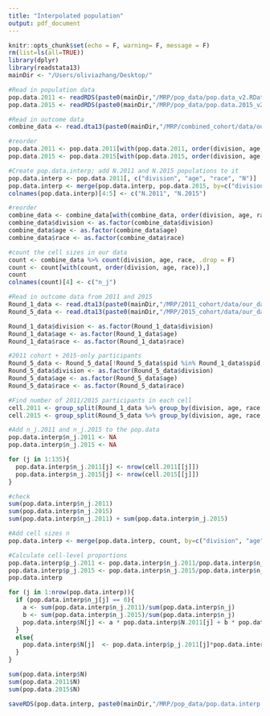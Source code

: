 ```yaml
---
title: "Interpolated population"
output: pdf_document
---
```


```r
knitr::opts_chunk$set(echo = F, warning= F, message = F)
rm(list=ls(all=TRUE))
library(dplyr)
library(readstata13)
mainDir <- "/Users/oliviazhang/Desktop/"
```


```r
#Read in population data
pop.data.2011 <- readRDS(paste0(mainDir,"/MRP/pop_data/pop.data_v2.RData"))
pop.data.2015 <- readRDS(paste0(mainDir,"/MRP/pop_data/pop.data.2015_v2.RData"))

#Read in outcome data
combine_data <- read.dta13(paste0(mainDir,"/MRP/combined_cohort/data/our_data_2011.dta"))
```

```r
#reorder
pop.data.2011 <- pop.data.2011[with(pop.data.2011, order(division, age, race)), ]
pop.data.2015 <- pop.data.2015[with(pop.data.2015, order(division, age, race)), ]
```

```r
#Create pop.data.interp; add N.2011 and N.2015 populations to it
pop.data.interp <- pop.data.2011[, c("division", "age", "race", "N")]
pop.data.interp <- merge(pop.data.interp, pop.data.2015, by=c("division", "age", "race"))
colnames(pop.data.interp)[4:5] <- c("N.2011", "N.2015")
```

```r
#reorder
combine_data <- combine_data[with(combine_data, order(division, age, race)),]
combine_data$division <- as.factor(combine_data$division)
combine_data$age <- as.factor(combine_data$age)
combine_data$race <- as.factor(combine_data$race)

#count the cell sizes in our data
count <- combine_data %>% count(division, age, race, .drop = F)
count <- count[with(count, order(division, age, race)),]
count
colnames(count)[4] <- c("n_j")
```

```r
#Read in outcome data from 2011 and 2015
Round_1_data <- read.dta13(paste0(mainDir,"/MRP/2011_cohort/data/our_data_7439.dta"))
Round_5_data <- read.dta13(paste0(mainDir,"/MRP/2015_cohort/data/our_data_7416.dta"))

Round_1_data$division <- as.factor(Round_1_data$division)
Round_1_data$age <- as.factor(Round_1_data$age)
Round_1_data$race <- as.factor(Round_1_data$race)

#2011 cohort + 2015-only participants
Round_5_data <- Round_5_data[!Round_5_data$spid %in% Round_1_data$spid, ]
Round_5_data$division <- as.factor(Round_5_data$division)
Round_5_data$age <- as.factor(Round_5_data$age)
Round_5_data$race <- as.factor(Round_5_data$race)
```


```r
#Find number of 2011/2015 participants in each cell
cell.2011 <- group_split(Round_1_data %>% group_by(division, age, race, .drop = F))
cell.2015 <- group_split(Round_5_data %>% group_by(division, age, race, .drop = F))

#Add n_j.2011 and n_j.2015 to the pop.data
pop.data.interp$n_j.2011 <- NA
pop.data.interp$n_j.2015 <- NA

for (j in 1:135){
  pop.data.interp$n_j.2011[j] <- nrow(cell.2011[[j]])
  pop.data.interp$n_j.2015[j] <- nrow(cell.2015[[j]])
}

#check
sum(pop.data.interp$n_j.2011)
sum(pop.data.interp$n_j.2015)
sum(pop.data.interp$n_j.2011) + sum(pop.data.interp$n_j.2015)
```

```r
#Add cell sizes n
pop.data.interp <- merge(pop.data.interp, count, by=c("division", "age", "race"))

#Calculate cell-level proportions
pop.data.interp$p_j.2011 <- pop.data.interp$n_j.2011/pop.data.interp$n_j
pop.data.interp$p_j.2015 <- pop.data.interp$n_j.2015/pop.data.interp$n_j
pop.data.interp
```


```r
for (j in 1:nrow(pop.data.interp)){
  if (pop.data.interp$n_j[j] == 0){
    a <- sum(pop.data.interp$n_j.2011)/sum(pop.data.interp$n_j)
    b <- sum(pop.data.interp$n_j.2015)/sum(pop.data.interp$n_j)
    pop.data.interp$N[j] <- a * pop.data.interp$N.2011[j] + b * pop.data.interp$N.2015[j]
  }
  else{
    pop.data.interp$N[j]  <- pop.data.interp$p_j.2011[j]*pop.data.interp$N.2011[j] + pop.data.interp$p_j.2015[j]*pop.data.interp$N.2015[j]
  }
}
```

```r
sum(pop.data.interp$N)
sum(pop.data.2011$N)
sum(pop.data.2015$N)
```

```r
saveRDS(pop.data.interp, paste0(mainDir,"/MRP/pop_data/pop.data.interp.RData"))
```

